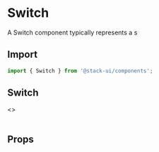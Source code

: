 

<Meta title="Components/Switch" component="Switch"   />

<Story name="Import" />

# Switch

A Switch component typically represents a s 


## Import  

```jsx
import { Switch } from '@stack-ui/components';
```


## Switch 

<Preview withToolbar>
    <Story name="switch">
        <>
         <Switch label="switch btn" isBold="600" color="#ccc" />
         <br />
         <br />
          <Switch  />
        </>
    </Story>
</Preview>

<Story name="Props" />

## Props

<Props of={SwitchTypes} />